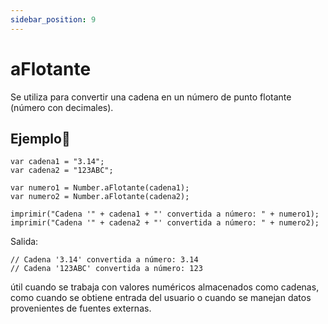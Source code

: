 ```yaml
---
sidebar_position: 9
---
```



# aFlotante

Se utiliza para convertir una cadena en un número de punto flotante (número con decimales).

## Ejemplo📝

```dummy
var cadena1 = "3.14";
var cadena2 = "123ABC";

var numero1 = Number.aFlotante(cadena1);
var numero2 = Number.aFlotante(cadena2);

imprimir("Cadena '" + cadena1 + "' convertida a número: " + numero1);
imprimir("Cadena '" + cadena2 + "' convertida a número: " + numero2);
```
Salida:

```dummy
// Cadena '3.14' convertida a número: 3.14
// Cadena '123ABC' convertida a número: 123
```

útil cuando se trabaja con valores numéricos almacenados como cadenas, como cuando se obtiene entrada del usuario o cuando se manejan datos provenientes de fuentes externas.